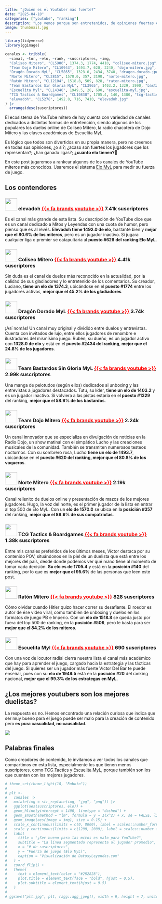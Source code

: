 ```yaml
---
title: "¿Quién es el Youtuber más fuerte?"
date: "2025-04-10"
categories: ["youtube", "ranking"]
description: "Los vemos porque son entretenidos, de opiniones fuertes o porque comparten información interesante, ¿pero qué tan buenos jugadores son?"
image: thumbnail.jpg
---
```


```r
library(tidyverse)
library(ggimage)

canales <- tribble(
  ~canal, ~tor, ~elo, ~rank, ~suscriptores, ~img,
  "Coliseo Mitero", "CL5906", 1374.3, 1774, 4410, "coliseo-mitero.jpg",
  "Team Dojo Mitero", "CL10943", 1493.7, 620, 2240, "dojo-mitero.jpg",
  "Dragón Dorado MyL", "CL5865", 1328.0, 2434, 3740, "dragon-dorado.jpg",
  "Norte Mitero", "CL2815", 1570.0, 357, 2190, "norte-mitero.jpg",
  "Ratón Mitero", "CL12104", 1518.8, 509, 828, "raton-mitero.jpg",
  "Team Bastardos Sin Gloria MyL", "CL3965", 1403.2, 1329, 2990, "bastardos.jpg",
  "Escuelita Myl", "CL14340", 1949.5, 20, 690, "escuelita-myl.jpg",
  "TCG Tactics & Boardgames", "CL10838", 1705.4, 140, 1380, "tcg-tactics.jpg",
  "elevadoh", "CL5278", 1492.0, 716, 7410, "elevadoh.jpg"
) |> 
  arrange(desc(suscriptores))
```

El ecosistema de YouTube mitero de hoy cuenta con variedad de canales dedicados a distintas formas de entretención, siendo algunos de los populares los duelos online de Coliseo Mitero, la radio chacotera de Dojo Mitero y las clases académicas de Escuelita MyL.

Es lógico que todos son divertidos en su propia manera, pero no creemos en todas sus opiniones, ¿o si?; ¿acaso son fuertes los jugadores que los representan?; ¿han ganado ligas?; **¿cuánto elo tienen?**🤔

En este post jugaremos a rankear algunos de los canales de YouTube miteros más conocidos. Usaremos el sistema [Elo MyL](https://datosyleyendas.com/elo-myl) para medir su fuerza de juego.

## Los contendores

### <img src='elevadoh.jpg' width="40px"/> elevadoh <a href='https://www.youtube.com/@elevadoh' target="_blank"><span style='color:#FF0000;'>{{< fa brands youtube >}}</span></a> 7.41k suscriptores

Es el canal más grande de esta lista. Su descripción de YouTube dice que es un canal dedicado a Mitos y Leyendas con una cuota de humor, pero pienso que es al revés. **Elevadoh tiene 1492.0 de elo**, bastante bien y **mejor que el 80.6% de los miteros**, pero es un jugador inactivo. Si jugara cualquier liga o premier se catapultaría al **puesto #628 del ranking Elo MyL**.

### <img src='coliseo-mitero.jpg' width="40px"/> Coliseo Mitero <a href='https://www.youtube.com/@coliseomitero' target="_blank"><span style='color:#FF0000;'>{{< fa brands youtube >}}</span></a> 4.41k suscriptores

Sin duda es el canal de duelos más reconocido en la actualidad, por la calidad de sus gladiadores y lo entretenido de los comentarios. Su creador, Luciano, **tiene un elo de 1374.3**, ubicándose en el **puesto #1774** entre los jugadores activos, **mejor que el 45.2% de los gladiadores**.

### <img src='dragon-dorado.jpg' width="40px"/> Dragón Dorado MyL <a href='https://www.youtube.com/@DragonDoradoMyL' target="_blank"><span style='color:#FF0000;'>{{< fa brands youtube >}}</span></a> 3.74k suscriptores

¡Así nomás! Un canal muy original y dividido entre duelos y entrevistas. Cuenta con invitados de lujo, entre ellos jugadores de renombre e ilustradores del mismísimo juego. Rubén, su dueño, es un jugador activo con **1328.0 de elo** y está en el **puesto #2434 del ranking, mejor que el 24.8% de los jugadores**.

### <img src='bastardos.jpg' width="40px"/> Team Bastardos Sin Gloria MyL <a href='https://www.youtube.com/@teambastardos' target="_blank"><span style='color:#FF0000;'>{{< fa brands youtube >}}</span></a> 2.99k suscriptores

Una manga de pelotudos (según ellos) dedicados al unboxing y las entrevistas a jugadores destacados. Tutu, su líder, **tiene un elo de 1403.2** y es un jugador inactivo. Si volviera a las pistas estaría en el **puesto #1329** del ranking, **mejor que el 58.9% de los bastardos**.

### <img src='dojo-mitero.jpg' width="40px"/> Team Dojo Mitero <a href='https://www.youtube.com/@Dojomitero' target="_blank"><span style='color:#FF0000;'>{{< fa brands youtube >}}</span></a> 2.24k suscriptores

Un canal innovador que se especializa en divulgación de noticias en la Radio Dojo, un show matinal con el simpático Lucho y las creaciones musicales de la comunidad. También se transmiten numerosos testeos nocturnos. Con su sombrero rosa, Lucho **tiene un elo de 1493.7**, ubicándose en el **puesto #620 del ranking, mejor que el 80.8% de los vaqueros**.

### <img src='norte-mitero.jpg' width="40px"/> Norte Mitero <a href='https://www.youtube.com/@nortemiterocl' target="_blank"><span style='color:#FF0000;'>{{< fa brands youtube >}}</span></a> 2.19k suscriptores

Canal rellenito de duelos online y presentación de mazos de los mejores jugadores. Hugo, la voz del norte, es el primer jugador de la lista en entrar al top 500 de Elo MyL. Con un **elo de 1570.0** se ubica en la **posición #357** del ranking, **mejor que el 88.9% de sus compatriotas**.

### <img src='tcg-tactics.jpg' width="40px"/> TCG Tactics & Boardgames <a href='https://www.youtube.com/@TCG_Tactics_Boardgames' target="_blank"><span style='color:#FF0000;'>{{< fa brands youtube >}}</span></a> 1.38k suscriptores

Entre mis canales preferidos de los últimos meses, Víctor destaca por su contenido POV, situándonos en la piel de un duelista que está entre los mejores del país, desde donde podemos ver qué mano tiene al momento de tomar cada decisión. **Su elo es de 1705.4** y está en la **posición #140** del ranking, por lo que es **mejor que el 95.6%** de las personas que leen este post.

### <img src='raton-mitero.jpg' width="40px"/> Ratón Mitero <a href='https://www.youtube.com/@Ratonmitero' target="_blank"><span style='color:#FF0000;'>{{< fa brands youtube >}}</span></a> 828 suscriptores

Cómo olvidar cuando Hitler quizo hacer correr su desafiante. El roedor es autor de ése video viral, como también de unboxing y duelos en los formatos de juego PB e Imperio. Con un **elo de 1518.8** se queda justo por fuera del top 500 de ranking, en la **posición #509**, pero le basta para ser **mejor que el 84.2% de los miteros**.

### <img src='escuelita-myl.jpg' width="40px"/> Escuelita Myl <a href='https://www.youtube.com/@EscuelitaMyl' target="_blank"><span style='color:#FF0000;'>{{< fa brands youtube >}}</span></a> 690 suscriptores

Con una voz de locutor radial cierra nuestra lista el canal más académico que hay para aprender el juego, cargado hacia la estrategia y las tácticas del juego. Si quieres ser un jugador más fuerte Víctor Del Bar te puede enseñar, pues con su **elo de 1949.5** está en la **posición #20** del ranking nacional, **mejor que el 99.3% de los estrategas en MyL**.

## ¿Los mejores youtubers son los mejores duelistas?

La respuesta es no. Hemos encontrado una relación curiosa que indica que ser muy bueno para el juego puede ser malo para la creación de contenido pero **es pura casualidad, no causalidad**.

![](plt.jpg){fig-align="center"}

## Palabras finales

Como creadores de contenido, te invitamos a ver todos los canales que compartimos en esta lista, especialmente los que tienen menos suscriptores, como <a href='https://www.youtube.com/@TCG_Tactics_Boardgames' target="_blank">TCG Tactics</a> y <a href='https://www.youtube.com/@EscuelitaMyl' target="_blank">Escuelita MyL</a>, porque también son los que cuentan con los mejores jugadores.

```r
# theme_set(theme_light(18, "Roboto"))
# 
# plt <- 
#   canales |> 
#   mutate(img = str_replace(img, "jpg", "png")) |> 
#   ggplot(aes(suscriptores, elo)) +
#   geom_hline(yintercept = 1400, linetype = "dashed") +
#   geom_smooth(method = "lm", formula = y ~ I(x^2) + x, se = FALSE, linewidth = 2, color = "cyan4") +
#   geom_image(aes(image = img), size = 0.15) +
#   scale_x_continuous(limits = c(0, 8000), label = scales::number_format()) +
#   scale_y_continuous(limits = c(1200, 2000), label = scales::number_format()) +
#   labs(
#     title = "¿Ser bueno para las mitos es malo para YouTube?",
#     subtitle = "La línea segmentada representa al jugador promedio",
#     x = "# de suscriptores",
#     y = "Fuerza de juego (Elo MyL)",
#     caption = "Visualización de DatosyLeyendas.com"
#   ) +
#   coord_flip() +
#   theme(
#     text = element_text(color = "#282828"),
#     plot.title = element_text(face = "bold", hjust = 0.5),
#     plot.subtitle = element_text(hjust = 0.5)
#   )
# 
# ggsave("plt.jpg", plt, ragg::agg_jpeg(), width = 9, height = 7, units = "in")
  
```

